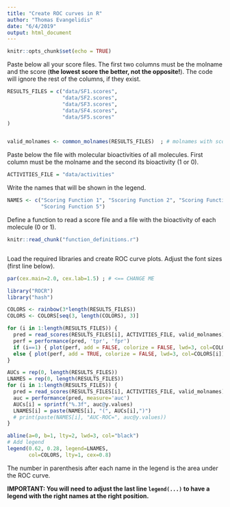 ```yaml
---
title: "Create ROC curves in R"
author: "Thomas Evangelidis"
date: "6/4/2019"
output: html_document
---
```


```r
knitr::opts_chunk$set(echo = TRUE)
```

Paste below all your score files. The first two columns must be the molname and the score (**the lowest score the better, not the opposite!**). The code will ignore the rest of the columns, if they exist.

```r
RESULTS_FILES = c("data/SF1.scores",
                  "data/SF2.scores",
                  "data/SF3.scores",
                  "data/SF4.scores",
                  "data/SF5.scores"
)


valid_molnames <- common_molnames(RESULTS_FILES)  ; # molnames with scores by all scoring functions

```

Paste below the file with molecular bioactivities of all molecules. First column must be the molname and the second its bioactivity (1 or 0).

```r
ACTIVITIES_FILE = "data/activities"
```

Write the names that will be shown in the legend.
```r
NAMES <- c("Scoring Function 1", "Sscoring Function 2", "Scoring Function 3", "Scoring Function 4", 
           "Scoring Function 5")
```

Define a function to read a score file and a file with the bioactivity of each molecule (0 or 1).

<!-- Save all custom functions into a file ('function_definitions.r') and load them into the R notebook. This is the only way to be able
to resuse custom functions in other chuncks. The first chunk reads in fun.R using knitr::read_chunk. Later on, you can define an empty chunk that has the identifier that was used in fun.R as its name. This will act as if the contents of fun.R were written directly in this file. As you see, you can also use fun() in later chunks. --> 
```r
knitr::read_chunk("function_definitions.r")
```


```r
```

Load the required libraries and create ROC curve plots. Adjust the font sizes (first line below).

```r
par(cex.main=2.0, cex.lab=1.5) ; # <== CHANGE ME

library("ROCR")
library("hash")

COLORS <- rainbow(3*length(RESULTS_FILES))
COLORS <- COLORS[seq(3, length(COLORS), 3)]

for (i in 1:length(RESULTS_FILES)) {
  pred = read_scores(RESULTS_FILES[i], ACTIVITIES_FILE, valid_molnames)
  perf = performance(pred, 'tpr', 'fpr')
  if (i==1) { plot(perf, add = FALSE, colorize = FALSE, lwd=3, col=COLORS[i], main="ROC Curves") }
  else { plot(perf, add = TRUE, colorize = FALSE, lwd=3, col=COLORS[i]) }
}

AUCs = rep(0, length(RESULTS_FILES))
LNAMES = rep(0, length(RESULTS_FILES))
for (i in 1:length(RESULTS_FILES)) {
  pred = read_scores(RESULTS_FILES[i], ACTIVITIES_FILE, valid_molnames)
  auc = performance(pred, measure='auc')
  AUCs[i] = sprintf("%.3f", auc@y.values)
  LNAMES[i] = paste(NAMES[i], "(", AUCs[i],")")
  # print(paste(NAMES[i], "AUC-ROC=", auc@y.values))
}

abline(a=0, b=1, lty=2, lwd=3, col="black")
# Add legend
legend(0.62, 0.28, legend=LNAMES,
       col=COLORS, lty=1, cex=0.8)
```


The number in parenthesis after each name in the legend is the area under the ROC curve.

**IMPORTANT: You will need to adjust the last line `legend(...)` to have a legend with the right names at the right position.**



